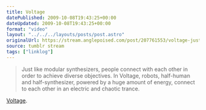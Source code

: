 ```yaml
---
title: Voltage
datePublished: 2009-10-08T19:43:25+00:00
dateUpdated: 2009-10-08T19:43:25+00:00
format: "video"
layout: "../../../layouts/posts/post.astro"
originalUrl: https://stream.anglepoised.com/post/207761553/voltage-just-like-modular-synthesizers-people
source: tumblr stream
tags: ["linklog"]
---
```



<Vimeo id="https://vimeo.com/5734105" />

> Just like modular synthesizers, people connect with each other in order to achieve diverse objectives. In Voltage, robots, half-human and half-synthesizer, powered by a huge amount of energy, connect to each other in an electric and chaotic trance.

[Voltage][1].

[1]: http://vimeo.com/5734105
